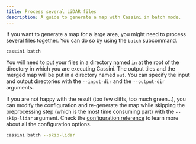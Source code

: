 ```yaml
---
title: Process several LiDAR files
description: A guide to generate a map with Cassini in batch mode.
---
```



If you want to generate a map for a large area, you might need to process several <GlossaryLink slug="lidar" /> files together. You can do so by using the `batch` subcommand.

```sh frame="none"
cassini batch
```

You will need to put your <GlossaryLink slug="lidar" /> files in a directory named `in` at the root of the directory in which you are executing Cassini. The output tiles and the merged map will be put in a directory named `out`. You can specify the input and output directories with the `--input-dir` and the `--output-dir` arguments.

If you are not happy with the result (too few cliffs, too much green...), you can modify the configuration and re-generate the map while skipping the <GlossaryLink slug="lidar" /> preprocessing step (which is the most time consuming part) with the `--skip-lidar` argument. Check the [configuration reference](/reference/configuration-reference/) to learn more about all the configuration options.

```sh frame="none"
cassini batch --skip-lidar
```
